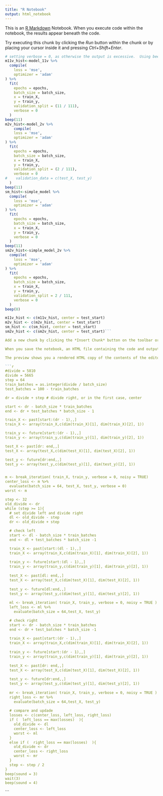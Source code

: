 ---
title: "R Notebook"
output: html_notebook
---

This is an [R Markdown](http://rmarkdown.rstudio.com) Notebook. When you execute code within the notebook, the results appear beneath the code. 

Try executing this chunk by clicking the *Run* button within the chunk or by placing your cursor inside it and pressing *Ctrl+Shift+Enter*. 

```{r}
# setting verbose = 0, as otherwise the output is excessive.  Using beepr to give audible progress update
m11v_hist<-model_11v %>% 
  compile(
    loss = 'mse',
    optimizer = 'adam'
) %>%
  fit(
    epochs = epochs,
    batch_size = batch_size,
    x = train_X,
    y = train_y,
    validation_split = (11 / 111),
    verbose = 0
  )
beep(11)
m2v_hist<-model_2v %>%
    compile(
    loss = 'mse',
    optimizer = 'adam'
) %>%
  fit(
    epochs = epochs,
    batch_size = batch_size,
    x = train_X,
    y = train_y,
    validation_split = (2 / 111),
    verbose = 0
#    validation_data = c(test_X, test_y)
  )
beep(11)
sm_hist<-simple_model %>% 
  compile(
    loss = 'mse',
    optimizer = 'adam'
) %>%
  fit(
    epochs = epochs,
    batch_size = batch_size,
    x = train_X,
    y = train_y,
    verbose = 0
  )
beep(11)
sm2v_hist<-simple_model_2v %>%
  compile(
    loss = 'mse',
    optimizer = 'adam'
) %>%
  fit(
    epochs = epochs,
    batch_size = batch_size,
    x = train_X,
    y = train_y,
    validation_split = 2 / 111,
    verbose = 0
  )
beep(8)

m11v_hist <- c(m11v_hist, center = test_start)
m2v_hist <- c(m2v_hist, center = test_start)
sm_hist <- c(sm_hist, center = test_start)
sm2v_hist <- c(sm2v_hist, center = test_start)```

Add a new chunk by clicking the *Insert Chunk* button on the toolbar or by pressing *Ctrl+Alt+I*.

When you save the notebook, an HTML file containing the code and output will be saved alongside it (click the *Preview* button or press *Ctrl+Shift+K* to preview the HTML file).

The preview shows you a rendered HTML copy of the contents of the editor. Consequently, unlike *Knit*, *Preview* does not run any R code chunks. Instead, the output of the chunk when it was last run in the editor is displayed.
```


```{r}
```{r}
#divide = 5810
divide = 5665
step = 64
train_batches = as.integer(divide / batch_size)
test_batches = 100 - train_batches

dr = divide + step # divide right, or in the first case, center

start <- dr - batch_size * train_batches
end <- dr + test_batches * batch_size - 1

train_X <- past[start:(dr - 1),,]
train_X <- array(train_X,c(dim(train_X)[1], dim(train_X)[2], 1))

train_y <- future[start:(dr - 1),,]
train_y <- array(train_y,c(dim(train_y)[1], dim(train_y)[2], 1))

test_X <- past[dr: end,,]
test_X <- array(test_X,c(dim(test_X)[1], dim(test_X)[2], 1))

test_y <- future[dr:end,,]
test_y <- array(test_y,c(dim(test_y)[1], dim(test_y)[2], 1))


m <- break_iteration( train_X, train_y, verbose = 0, noisy = TRUE)
center_loss <- m %>%
  evaluate(batch_size = 64, test_X, test_y, verbose = 0)
worst <- m

step <- 32
old_divide <- dr
while (step >= 1){
  # set divide left and divide right
  dl <- old_divide - step
  dr <- old_divide + step

  # check left
  start <- dl - batch_size * train_batches
  end <- dl + test_batches * batch_size -1

  train_X <- past[start:(dl - 1),,]
  train_X <- array(train_X,c(dim(train_X)[1], dim(train_X)[2], 1))
  
  train_y <- future[start:(dl - 1),,]
  train_y <- array(train_y,c(dim(train_y)[1], dim(train_y)[2], 1))
  
  test_X <- past[dl: end,,]
  test_X <- array(test_X,c(dim(test_X)[1], dim(test_X)[2], 1))
  
  test_y <- future[dl:end,,]
  test_y <- array(test_y,c(dim(test_y)[1], dim(test_y)[2], 1))
  
  ml <- break_iteration( train_X, train_y, verbose = 0, noisy = TRUE )
  left_loss <- ml %>%
    evaluate(batch_size = 64,test_X, test_y)

  # check right
  start <- dr - batch_size * train_batches
  end <- dr + test_batches * batch_size -1
  
  train_X <- past[start:(dr - 1),,]
  train_X <- array(train_X,c(dim(train_X)[1], dim(train_X)[2], 1))
  
  train_y <- future[start:(dr - 1),,]
  train_y <- array(train_y,c(dim(train_y)[1], dim(train_y)[2], 1))
  
  test_X <- past[dr: end,,]
  test_X <- array(test_X,c(dim(test_X)[1], dim(test_X)[2], 1))
  
  test_y <- future[dr:end,,]
  test_y <- array(test_y,c(dim(test_y)[1], dim(test_y)[2], 1))
  
  mr <- break_iteration( train_X, train_y, verbose = 0, noisy = TRUE )
  right_loss <- mr %>%
    evaluate(batch_size = 64,test_X, test_y)
  
  # compare and updade
  losses <- c(center_loss, left_loss, right_loss)
  if (  left_loss == max(losses)  ){
    old_divide <- dl
    center_loss <- left_loss
    worst <- ml
  }
  else if (  right_loss == max(losses)  ){
    old_divide <- dr
    center_loss <- right_loss
    worst <- mr
  }
  step <- step / 2
}
beep(sound = 3)
wait(3)
beep(sound = 4)


```
```

